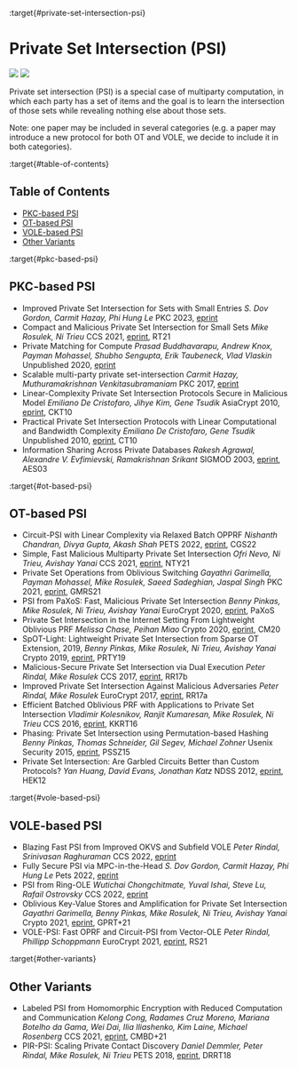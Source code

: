 :target{#private-set-intersection-psi}

# Private Set Intersection (PSI)

![](https://badgen.net/badge/\:update-to/\:Mar-2023/red) ![](https://badgen.net/badge/\:papers/:23/blue)

Private set intersection (PSI) is a special case of multiparty computation, in which each party has a set of items and the goal is to learn the intersection of those sets while revealing nothing else about those sets.

Note: one paper may be included in several categories (e.g. a paper may introduce a new protocol for both OT and VOLE, we decide to include it in both categories).

:target{#table-of-contents}

## Table of Contents

- [PKC-based PSI](#pkc-based-psi)
- [OT-based PSI](#ot-based-psi)
- [VOLE-based PSI](#vole-based-psi)
- [Other Variants](#other-variants)

:target{#pkc-based-psi}

## PKC-based PSI

- Improved Private Set Intersection for Sets with Small Entries
  <em>S. Dov Gordon, Carmit Hazay, Phi Hung Le</em>
  PKC 2023, [eprint](https://eprint.iacr.org/2022/334)
- Compact and Malicious Private Set Intersection for Small Sets
  <em>Mike Rosulek, Ni Trieu</em>
  CCS 2021, [eprint](https://eprint.iacr.org/2021/1159), RT21
- Private Matching for Compute
  <em>Prasad Buddhavarapu, Andrew Knox, Payman Mohassel, Shubho Sengupta, Erik Taubeneck, Vlad Vlaskin</em>
  Unpublished 2020, [eprint](https://eprint.iacr.org/2020/599)
- Scalable multi-party private set-intersection
  <em>Carmit Hazay, Muthuramakrishnan Venkitasubramaniam</em>
  PKC 2017, [eprint](https://eprint.iacr.org/2017/027)
- Linear-Complexity Private Set Intersection Protocols Secure in Malicious Model
  <em>Emiliano De Cristofaro, Jihye Kim, Gene Tsudik</em>
  AsiaCrypt 2010, [eprint](https://eprint.iacr.org/2010/469), CKT10
- Practical Private Set Intersection Protocols with Linear Computational and Bandwidth Complexity
  <em>Emiliano De Cristofaro, Gene Tsudik</em>
  Unpublished 2010, [eprint](https://eprint.iacr.org/2009/491), CT10
- Information Sharing Across Private Databases
  <em>Rakesh Agrawal, Alexandre V. Evfimievski, Ramakrishnan Srikant</em>
  SIGMOD 2003, [eprint](https://www.cs.cornell.edu/aevf/research/SIGMOD_2003.pdf), AES03

:target{#ot-based-psi}

## OT-based PSI

- Circuit-PSI with Linear Complexity via Relaxed Batch OPPRF
  <em>Nishanth Chandran, Divya Gupta, Akash Shah</em>
  PETS 2022, [eprint](https://eprint.iacr.org/2021/034), CGS22
- Simple, Fast Malicious Multiparty Private Set Intersection
  <em>Ofri Nevo, Ni Trieu, Avishay Yanai</em>
  CCS 2021, [eprint](https://eprint.iacr.org/2021/1221), NTY21
- Private Set Operations from Oblivious Switching
  <em>Gayathri Garimella, Payman Mohassel, Mike Rosulek, Saeed Sadeghian, Jaspal Singh</em>
  PKC 2021, [eprint](https://eprint.iacr.org/2021/243), GMRS21
- PSI from PaXoS: Fast, Malicious Private Set Intersection
  <em>Benny Pinkas, Mike Rosulek, Ni Trieu, Avishay Yanai</em>
  EuroCrypt 2020, [eprint](https://eprint.iacr.org/2020/193), PaXoS
- Private Set Intersection in the Internet Setting From Lightweight Oblivious PRF
  <em>Melissa Chase, Peihan Miao</em>
  Crypto 2020, [eprint](https://eprint.iacr.org/2020/729), CM20
- SpOT-Light: Lightweight Private Set Intersection from Sparse OT Extension, 2019,
  <em>Benny Pinkas, Mike Rosulek, Ni Trieu, Avishay Yanai</em>
  Crypto 2019, [eprint](https://eprint.iacr.org/2019/634), PRTY19
- Malicious-Secure Private Set Intersection via Dual Execution
  <em>Peter Rindal, Mike Rosulek</em>
  CCS 2017, [eprint](https://eprint.iacr.org/2017/769), RR17b
- Improved Private Set Intersection Against Malicious Adversaries
  <em>Peter Rindal, Mike Rosulek</em>
  EuroCrypt 2017, [eprint](https://eprint.iacr.org/2016/746), RR17a
- Efficient Batched Oblivious PRF with Applications to Private Set Intersection
  <em>Vladimir Kolesnikov, Ranjit Kumaresan, Mike Rosulek, Ni Trieu</em>
  CCS 2016, [eprint](https://eprint.iacr.org/2016/799), KKRT16
- Phasing: Private Set Intersection using Permutation-based Hashing
  <em>Benny Pinkas, Thomas Schneider, Gil Segev, Michael Zohner</em>
  Usenix Security 2015, [eprint](https://eprint.iacr.org/2015/634), PSSZ15
- Private Set Intersection: Are Garbled Circuits Better than Custom Protocols?
  <em>Yan Huang, David Evans, Jonathan Katz</em>
  NDSS 2012, [eprint](https://www.cs.umd.edu/~jkatz/papers/psi.pdf), HEK12

:target{#vole-based-psi}

## VOLE-based PSI

- Blazing Fast PSI from Improved OKVS and Subfield VOLE
  <em>Peter Rindal, Srinivasan Raghuraman</em>
  CCS 2022, [eprint](https://eprint.iacr.org/2022/320)
- Fully Secure PSI via MPC-in-the-Head
  <em>S. Dov Gordon, Carmit Hazay, Phi Hung Le</em>
  Pets 2022, [eprint](https://eprint.iacr.org/2022/379)
- PSI from Ring-OLE
  <em>Wutichai Chongchitmate, Yuval Ishai, Steve Lu, Rafail Ostrovsky</em>
  CCS 2022, [eprint](https://dl.acm.org/doi/abs/10.1145/3548606.3559378)
- Oblivious Key-Value Stores and Amplification for Private Set Intersection
  <em>Gayathri Garimella, Benny Pinkas, Mike Rosulek, Ni Trieu, Avishay Yanai</em>
  Crypto 2021, [eprint](https://eprint.iacr.org/2021/883), GPRT+21
- VOLE-PSI: Fast OPRF and Circuit-PSI from Vector-OLE
  <em>Peter Rindal, Phillipp Schoppmann</em>
  EuroCrypt 2021, [eprint](https://eprint.iacr.org/2021/266), RS21

:target{#other-variants}

## Other Variants

- Labeled PSI from Homomorphic Encryption with Reduced Computation and Communication
  <em>Kelong Cong, Radames Cruz Moreno, Mariana Botelho da Gama, Wei Dai, Ilia Iliashenko, Kim Laine, Michael Rosenberg</em>
  CCS 2021, [eprint](https://eprint.iacr.org/2021/1116), CMBD+21
- PIR-PSI: Scaling Private Contact Discovery
  <em>Daniel Demmler, Peter Rindal, Mike Rosulek, Ni Trieu</em>
  PETS 2018, [eprint](https://eprint.iacr.org/2018/579), DRRT18
